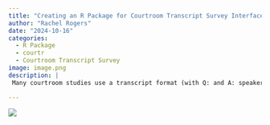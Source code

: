 ```yaml
---
title: "Creating an R Package for Courtroom Transcript Survey Interface"
author: "Rachel Rogers"
date: "2024-10-16"
categories:
  - R Package
  - courtr
  - Courtroom Transcript Survey
image: image.png
description: | 
 Many courtroom studies use a transcript format (with Q: and A: speaker prompts) for presenting information to participants. This format may not be engaging for participants and can lead to confusion in terms of speakers. We are developing an R package ('courtr') that follows the format of our previous research studies, which includes a text box, speech bubbles, and cartoon characters (we are currently designing a study to validate the use of these cartoon characters. You can view the study and provide feedback here: [https://shiny.srvanderplas.com/characters/](https://shiny.srvanderplas.com/characters/)). In this presentation, I will go through the process of creating an R package, using 'courtr' as an example.

---
```


![](image.png)
